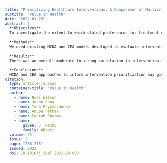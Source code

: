 ```yaml
---
title: "Prioritizing Healthcare Interventions: A Comparison of Multicriteria Decision Analysis and Cost-Effectiveness Analysis"
subtitle: "Value in Health"
date: "2022-01-29"
abstract: |
  **Objectives**
  To investigate the extent to which stated preferences for treatment criteria elicited using multicriteria decision analysis (MCDA) methods are consistent with the trade-offs (implicitly) applied in cost-effectiveness analysis (CEA), and the impact of any differences on the prioritization of treatments.
  
  **Methods**
  We used existing MCDA and CEA models developed to evaluate interventions for knee osteoarthritis in the New Zealand population. We established equivalent input parameters for each model, for the criteria “treatment effectiveness,” “cost,” “risk of serious harms,” and “risk of mild-to-moderate harms” across a comprehensive range of (hypothetical) interventions to produce a complete ranking of interventions from each model. We evaluated the consistency of these rankings between the 2 models and investigated any systematic differences between the (implied) weight placed on each criterion in determining rankings.
  
  **Results**
  There was an overall moderate-to-strong correlation in intervention rankings between the MCDA and CEA models (Spearman correlation coefficient = 0.51). Nevertheless, there were systematic differences in the evaluation of trade-offs between intervention attributes and the resulting weights placed on each criterion. The CEA model placed lower weights on risks of harm and much greater weight on cost (at all accepted levels of willingness-to-pay per quality-adjusted life-year than did respondents to the MCDA survey.
  
  **Conclusions**
  MCDA and CEA approaches to inform intervention prioritization may give systematically different results, even when considering the same criteria and input data. These differences should be considered when designing and interpreting such studies to inform treatment prioritization decisions.
citation: 
  type: article-journal
  container-title: "Value in Health"
  author:
    - name: Ross Wilson
    - name: Jason Chua
    - name: Yana Pryymachenko
    - name: Anupa Pathak
    - name: Saurab Sharma
    - name:
        given: J. Haxby
        family: Abbott
  volume: 25
  issue: 2
  page: "268-275"
  issued: 2022
  doi: 10.1016/j.jval.2021.08.008
---
```

